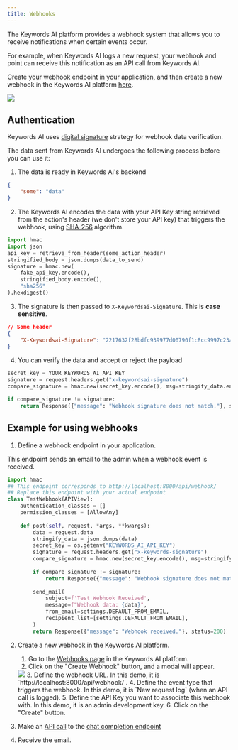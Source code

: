 ```yaml
---
title: Webhooks
---
```


The Keywords AI platform provides a webhook system that allows you to receive notifications when certain events occur. 

For example, when Keywords AI logs a new request, your webhook and point can receive this notification as an API call from Keywords AI.

Create your webhook endpoint in your application, and then create a new webhook in the Keywords AI platform [here](https://platform.keywordsai.co/platform/api/webhooks).

<img src="/images/api-features/webhooks/sample-webhook.png"/>

## Authentication
Keywords AI uses [digital signature](https://en.wikipedia.org/wiki/Digital_signature) strategy for webhook data verification.

The data sent from Keywords AI undergoes the following process before you can use it:

1. The data is ready in Keywords AI's backend
```json
{
    "some": "data"
}
```
2. The Keywords AI encodes the data with your API Key string retrieved from the action's header (we don't store your API key) that triggers the webhook, using [SHA-256](https://en.wikipedia.org/wiki/SHA-2) algorithm.
```Python
import hmac
import json
api_key = retrieve_from_header(some_action_header)
stringified_body = json.dumps(data_to_send)
signature = hmac.new(
    fake_api_key.encode(),
    stringified_body.encode(),
    "sha256"
).hexdigest()
```
3. The signature is then passed to `X-Keywordsai-Signature`. This is **case sensitive**.
```json
// Some header
{
    "X-Keywordsai-Signature": "2217632f28bdfc939977d00790f1c8cc9997c23ab36de810ae7e4fecdb310603"
}
```
4. You can verify the data and accept or reject the payload
```Python
secret_key = YOUR_KEYWORDS_AI_API_KEY
signature = request.headers.get("x-keywordsai-signature")
compare_signature = hmac.new(secret_key.encode(), msg=stringify_data.encode(), digestmod="sha256").hexdigest()

if compare_signature != signature:
    return Response({"message": "Webhook signature does not match."}, status=401)
```
## Example for using webhooks
1. Define a webhook endpoint in your application.

This endpoint sends an email to the admin when a webhook event is received.
```Python Django
import hmac
## This endpoint corresponds to http://localhost:8000/api/webhook/
## Replace this endpoint with your actual endpoint
class TestWebhook(APIView):
    authentication_classes = []
    permission_classes = [AllowAny]
    
    def post(self, request, *args, **kwargs):
        data = request.data
        stringify_data = json.dumps(data)
        secret_key = os.getenv("KEYWORDS_AI_API_KEY")
        signature = request.headers.get("x-keywords-signature")
        compare_signature = hmac.new(secret_key.encode(), msg=stringify_data.encode(), digestmod="sha256").hexdigest()
        
        if compare_signature != signature:
            return Response({"message": "Webhook signature does not match."}, status=401)
        
        send_mail(
            subject=f'Test Webhook Received',
            message=f"Webhook data: {data}",
            from_email=settings.DEFAULT_FROM_EMAIL,
            recipient_list=[settings.DEFAULT_FROM_EMAIL],
        )
        return Response({"message": "Webhook received."}, status=200)
```

2. Create a new webhook in the Keywords AI platform.
    1. Go to the [Webhooks page](https://platform.keywordsai.co/platform/api/webhooks) in the Keywords AI platform.
    2. Click on the "Create Webhook" button, and a modal will appear.
    <img src="/images/api-features/webhooks/webhook_options.png" />
    3. Define the webhook URL. In this demo, it is `http://localhost:8000/api/webhook/`.
    4. Define the event type that triggers the webhook. In this demo, it is `New request log` (when an API call is logged).
    5. Define the API Key you want to associate this webhook with. In this demo, it is an admin development key.
    6. Click on the "Create" button.

3. Make an [API call](/get-started/quick-start) to the [chat completion endpoint](/api-endpoints/proxy-endpoints/chat-completions)

4. Receive the email.

